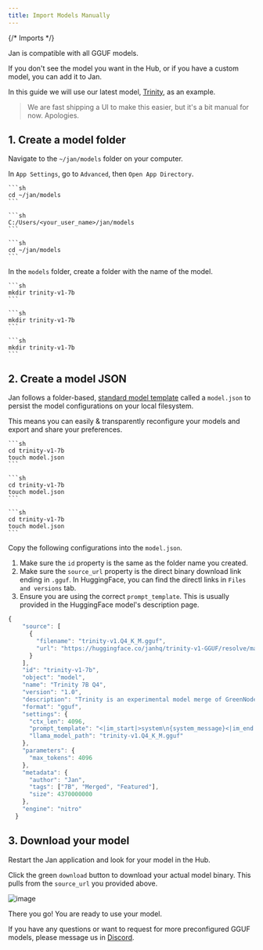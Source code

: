 ```yaml
---
title: Import Models Manually
---
```


{/* Imports */}

Jan is compatible with all GGUF models.

If you don't see the model you want in the Hub, or if you have a custom model, you can add it to Jan.

In this guide we will use our latest model, [Trinity](https://huggingface.co/janhq/trinity-v1-GGUF), as an example.

> We are fast shipping a UI to make this easier, but it's a bit manual for now. Apologies.

## 1. Create a model folder

Navigate to the `~/jan/models` folder on your computer.

In `App Settings`, go to `Advanced`, then `Open App Directory`.

<Tabs groupId="operating-systems">
  <TabItem value="mac" label="macOS">
    
    ```sh
    cd ~/jan/models
    ```
  
  </TabItem>
  <TabItem value="win" label="Windows">
  
    ```sh
    C:/Users/<your_user_name>/jan/models
    ```
  
  </TabItem>
  <TabItem value="linux" label="Linux">
  
    ```sh
    cd ~/jan/models
    ```
  
  </TabItem>
</Tabs>

In the `models` folder, create a folder with the name of the model.

<Tabs groupId="operating-systems">
  <TabItem value="mac" label="macOS">
    
    ```sh 
    mkdir trinity-v1-7b
    ```

  </TabItem>
  <TabItem value="win" label="Windows">
    
    ```sh
    mkdir trinity-v1-7b
    ```

  </TabItem>
  <TabItem value="linux" label="Linux">
    
    ```sh
    mkdir trinity-v1-7b
    ```

  </TabItem>
</Tabs>

## 2. Create a model JSON

Jan follows a folder-based, [standard model template](/specs/models) called a `model.json` to persist the model configurations on your local filesystem.

This means you can easily & transparently reconfigure your models and export and share your preferences.

<Tabs groupId="operating-systems">
  <TabItem value="mac" label="macOS">

    ```sh
    cd trinity-v1-7b
    touch model.json
    ```

  </TabItem>
  <TabItem value="win" label="Windows">
    
    ```sh
    cd trinity-v1-7b
    touch model.json
    ```

  </TabItem>
  <TabItem value="linux" label="Linux">

    ```sh
    cd trinity-v1-7b
    touch model.json
    ```

  </TabItem>
</Tabs>

Copy the following configurations into the `model.json`.

1. Make sure the `id` property is the same as the folder name you created.
2. Make sure the `source_url` property is the direct binary download link ending in `.gguf`. In HuggingFace, you can find the directl links in `Files and versions` tab.
3. Ensure you are using the correct `prompt_template`. This is usually provided in the HuggingFace model's description page.

```js
{
    "source": [
      {
        "filename": "trinity-v1.Q4_K_M.gguf",
        "url": "https://huggingface.co/janhq/trinity-v1-GGUF/resolve/main/trinity-v1.Q4_K_M.gguf"
      }
    ],
    "id": "trinity-v1-7b",
    "object": "model",
    "name": "Trinity 7B Q4",
    "version": "1.0",
    "description": "Trinity is an experimental model merge of GreenNodeLM & LeoScorpius using the Slerp method. Recommended for daily assistance purposes.",
    "format": "gguf",
    "settings": {
      "ctx_len": 4096,
      "prompt_template": "<|im_start|>system\n{system_message}<|im_end|>\n<|im_start|>user\n{prompt}<|im_end|>\n<|im_start|>assistant",
      "llama_model_path": "trinity-v1.Q4_K_M.gguf"
    },
    "parameters": {
      "max_tokens": 4096
    },
    "metadata": {
      "author": "Jan",
      "tags": ["7B", "Merged", "Featured"],
      "size": 4370000000
    },
    "engine": "nitro"
  }
```

## 3. Download your model

Restart the Jan application and look for your model in the Hub.

Click the green `download` button to download your actual model binary. This pulls from the `source_url` you provided above.

![image](https://hackmd.io/_uploads/HJLAqvwI6.png)

There you go! You are ready to use your model.

If you have any questions or want to request for more preconfigured GGUF models, please message us in [Discord](https://discord.gg/Dt7MxDyNNZ).
